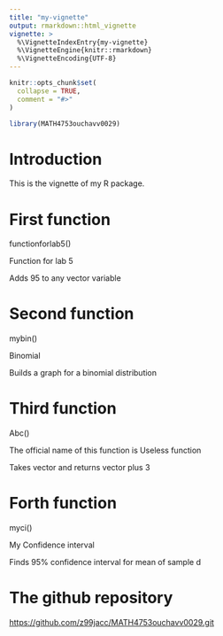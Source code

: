 ```yaml
---
title: "my-vignette"
output: rmarkdown::html_vignette
vignette: >
  %\VignetteIndexEntry{my-vignette}
  %\VignetteEngine{knitr::rmarkdown}
  %\VignetteEncoding{UTF-8}
---
```


```r
knitr::opts_chunk$set(
  collapse = TRUE,
  comment = "#>"
)
```

```r
library(MATH4753ouchavv0029)
```


# Introduction

This is the vignette of my R package.


# First function

functionforlab5()

Function for lab 5

Adds 95 to any vector variable

# Second function

mybin()

Binomial

Builds a graph for a binomial distribution

# Third function

Abc()

The official name of this function is Useless function

Takes vector and returns vector plus 3

# Forth function

myci()

My Confidence interval

Finds 95% confidence interval for mean of sample d

# The github repository

<https://github.com/z99jacc/MATH4753ouchavv0029.git>
